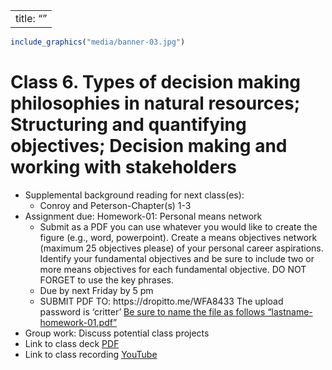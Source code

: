 
---
title: ""
---

<!--

library(knitr)
rmarkdown::render_site("Class-06.Rmd")# build website

# rmarkdown::render_site()# build webpage
# COPY FILES TO DOCS FOR GITHUB.IO
system(paste("xcopy", 
    '"C:/Users/mcolvin/Documents/Teaching/WFA8433-Natural-Resource-Decision-Making/Course-Materials/_site"', 
    '"C:/Users/mcolvin/Documents/Teaching/WFA8433-Natural-Resource-Decision-Making//Docs"',
    "/E /C /H /R /K /O /Y")) 
  q(save="no") 
-->



```r
include_graphics("media/banner-03.jpg")
```
<!--
Homework 1:  Introduction to basic computing- R
List of preliminary problems to instructor for review

-->

# Class 6. Types of decision making philosophies in natural resources; Structuring and quantifying objectives; Decision making and working with stakeholders
 
* Supplemental background reading for next class(es):
    * Conroy and Peterson-Chapter(s) 1-3
* Assignment due: Homework-01: Personal means network
    * Submit as a PDF you can use whatever you would like to create the figure (e.g., word, powerpoint). Create a means objectives network (maximum 25 objectives please) of your personal career aspirations. Identify your fundamental objectives and be sure to include two or more means objectives for each fundamental objective. DO NOT FORGET to use the key phrases.
    * Due by next Friday by 5 pm 
    * SUBMIT PDF TO: https://dropitto.me/WFA8433 The upload password is 'critter'  <u>Be sure to name the file as follows "lastname-homework-01.pdf"</u>
* Group work: Discuss potential class projects
* Link to class deck [PDF](class-06.pdf)
* Link to class recording [YouTube](https://youtu.be/E-ES3qN4e48)


<!--
## Code to randomly assign to stakeholder groups

```r
# SOME CODE TO GENERATE STAKEHOLDER GROUPS

# FIRST SET A SEED SO WILL NOT CHANGE
set.seed(8433)

class<-data.frame(
   first=c('Carolina', 'Terrel', 'Stephen', 'Giancarlo', 'Daniel', 'Mariela', 'Chelsea', 'Emmet', 'Bryant', 'Hunter', 'Matthew', 'Johannah', 'Leah', 'Marian', 'Ciera', 'Michael', 'Bradley', 'Andrew', 'Andrew', 'Shannon', 'Treyvon'),
   last = c('Baruzzi','Christie', 'Clements', 'Coppola', 'Firth', 'Gantchoff', 'Gilliland', 'Guy', 'Haley', 'Hatcher', 'Ivey', 'Mccollum', 'Moran', 'Morris', 'Rhodes', 'Rhodes', 'Richardson', 'Shamaskin', 'Smith', 'Westlake', 'Strange'))

# how many in class?
nrow(class)
 
```
There are 21 folks in class, Lets assign 5 groups, 4 groups of 4 and 1 group of 5. 

```r
# make vector of stakeholders
stakeholder<- c("Animal welfare organizations (eg PETA)",
    "Concerned members of the general public",
    "N-G conservation organizations (eg TNC)",
    "Local animal control authority",
"Representatives from local governments",
    "State and local wildlife management agencies")

```
Now assign group to person in class which can be done by shuffling the vector.

```r
# Shuffle the vector of groups and assign to class group

class$group<- sample(stakeholder,21,replace=TRUE)
class
```
Would be much easier if it was sorted by group, right?

```r
class<- class[order(class$group),]
class
```
Much better.
-->
